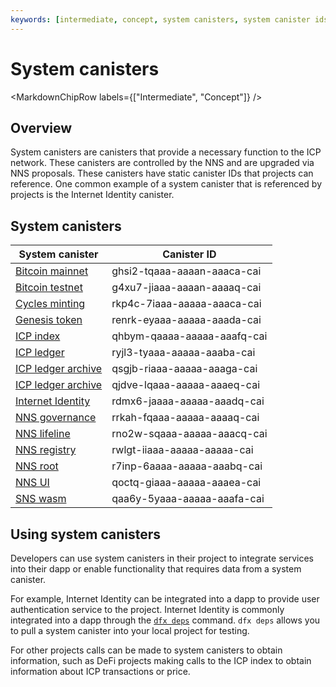 ```yaml
---
keywords: [intermediate, concept, system canisters, system canister ids]
---
```



# System canisters

<MarkdownChipRow labels={["Intermediate", "Concept"]} />

## Overview

System canisters are canisters that provide a necessary function to the ICP network. These canisters are controlled by the NNS and are upgraded via NNS proposals. These canisters have static canister IDs that projects can reference. One common example of a system canister that is referenced by projects is the Internet Identity canister.

## System canisters

| System canister | Canister ID |
|-----------------|-------------|
| [Bitcoin mainnet](/docs/current/developer-docs/integrations/bitcoin/) | ghsi2-tqaaa-aaaan-aaaca-cai |
| [Bitcoin testnet](/docs/current/developer-docs/integrations/bitcoin/) | g4xu7-jiaaa-aaaan-aaaaq-cai |
| [Cycles minting](/docs/current/developer-docs/gas-cost) | rkp4c-7iaaa-aaaaa-aaaca-cai |
| [Genesis token](/how-it-works/tokenomics/) | renrk-eyaaa-aaaaa-aaada-cai |
| [ICP index](/docs/current/developer-docs/integrations/ledger/icp-index-local-setup) | qhbym-qaaaa-aaaaa-aaafq-cai |
| [ICP ledger](/docs/current/developer-docs/integrations/ledger/) | ryjl3-tyaaa-aaaaa-aaaba-cai |
| [ICP ledger archive](/docs/current/developer-docs/integrations/ledger/) | qsgjb-riaaa-aaaaa-aaaga-cai |
| [ICP ledger archive](/docs/current/developer-docs/integrations/ledger/) | qjdve-lqaaa-aaaaa-aaaeq-cai |
| [Internet Identity](/docs/current/developer-docs/integrations/internet-identity/overview) | rdmx6-jaaaa-aaaaa-aaadq-cai |
| [NNS governance](/docs/current/developer-docs/daos/nns/overview)      | rrkah-fqaaa-aaaaa-aaaaq-cai |
| [NNS lifeline](/docs/current/developer-docs/daos/nns/overview) | rno2w-sqaaa-aaaaa-aaacq-cai |
| [NNS registry](/docs/current/developer-docs/daos/nns/overview)      | rwlgt-iiaaa-aaaaa-aaaaa-cai |
| [NNS root](/docs/current/developer-docs/daos/nns/overview) | r7inp-6aaaa-aaaaa-aaabq-cai |
| [NNS UI](/docs/current/developer-docs/daos/nns/overview) | qoctq-giaaa-aaaaa-aaaea-cai |
| [SNS wasm](/docs/current/developer-docs/daos/sns/introduction/sns-intro-high-level) | qaa6y-5yaaa-aaaaa-aaafa-cai |

## Using system canisters

Developers can use system canisters in their project to integrate services into their dapp or enable functionality that requires data from a system canister.

For example, Internet Identity can be integrated into a dapp to provide user authentication service to the project. Internet Identity is commonly integrated into a dapp through the [`dfx deps`](/docs/current/developer-docs/smart-contracts/maintain/import) command. `dfx deps` allows you to pull a system canister into your local project for testing.

For other projects calls can be made to system canisters to obtain information, such as DeFi projects making calls to the ICP index to obtain information about ICP transactions or price.
